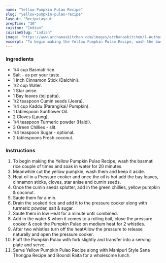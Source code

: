 ---
name: "Yellow Pumpkin Pulao Recipe"
slug: "yellow-pumpkin-pulao-recipe"
layout: 'RecipeLayout'
prepTime: "30"
cuisine: "Indian"
cuisineSlug: "indian"
image: "https://www.archanaskitchen.com/images/archanaskitchen/1-Author/Anitha_Kirubakaran/Yellow_Pumpkin_Pulav.jpg"
excerpt: "To begin making the Yellow Pumpkin Pulao Recipe, wash the basmati rice couple of times and soak in water for 20 minutes"
---

### Ingredients

- 1/4 cup Basmati rice.
- Salt - as per your taste.
- 1 inch Cinnamon Stick (Dalchini).
- 1/2 cup Water.
- 1 Star anise.
- 1 Bay leaves (tej patta).
- 1/2 teaspoon Cumin seeds (Jeera).
- 1/4 cup Kaddu (Parangikai/ Pumpkin).
- 1 tablespoon Sunflower Oil.
- 2 Cloves (Laung).
- 1/4 teaspoon Turmeric powder (Haldi).
- 3 Green Chillies - slit.
- 1/4 teaspoon Sugar - optional.
- 2 tablespoons Fresh coconut.

### Instructions

1. To begin making the Yellow Pumpkin Pulao Recipe, wash the basmati rice couple of times and soak in water for 20 minutes.
1. Meanwhile cut the yellow pumpkin, wash them and keep it aside.
1. Heat oil in a Pressure cooker and once the oil is hot add the bay leaves, cinnamon sticks, cloves, star anise and cumin seeds.
1. Once the cumin seeds splutter, add in the green chillies, yellow pumpkin & coconut.
1. Saute them for a min.
1. Drain the soaked rice and add it to the pressure cooker along with turmeric powder, salt & sugar.
1. Saute them in low Heat for a minute until combined.
1. Add in the water & when it comes to a rolling boil, close the pressure cooker & cook the Pumpkin Pulao on medium heat for 2 whistles.
1. After two whistles turn off the heatAllow the pressure to release naturally and open the pressure cooker.
1. Fluff  the Pumpkin Pulao with fork slightly and transfer into a serving plate and serve.
1. Serve Yellow Pumpkin Pulao Recipe along with Manipuri Style Sana Thongpa Recipe and Boondi Raita for a wholesome lunch.
